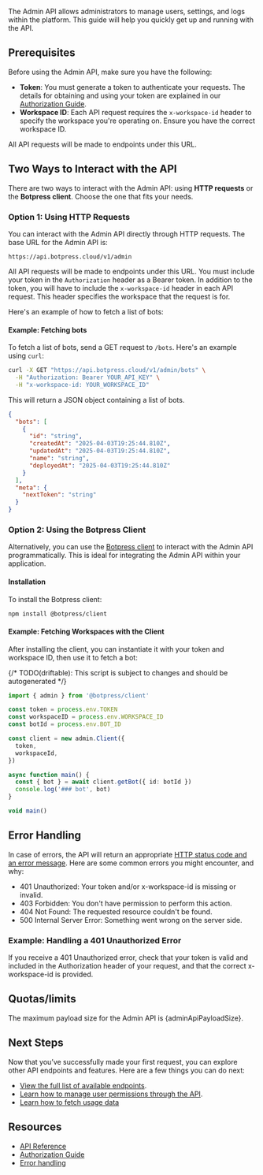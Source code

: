 
The Admin API allows administrators to manage users, settings, and logs within the platform. This guide will help you quickly get up and running with the API.

## Prerequisites

Before using the Admin API, make sure you have the following:

- **Token**: You must generate a token to authenticate your requests. The details for obtaining and using your token are explained in our [Authorization Guide](../authentication).
- **Workspace ID**: Each API request requires the `x-workspace-id` header to specify the workspace you're operating on. Ensure you have the correct workspace ID.

All API requests will be made to endpoints under this URL.

## Two Ways to Interact with the API

There are two ways to interact with the Admin API: using **HTTP requests** or the **Botpress client**. Choose the one that fits your needs.

### Option 1: Using HTTP Requests

You can interact with the Admin API directly through HTTP requests. The base URL for the Admin API is:

```http
https://api.botpress.cloud/v1/admin
```

All API requests will be made to endpoints under this URL. You must include your token in the `Authorization` header as a Bearer token. In addition to the token, you will have to include the `x-workspace-id` header in each API request. This header specifies the workspace that the request is for.

Here's an example of how to fetch a list of bots:

#### Example: Fetching bots

To fetch a list of bots, send a GET request to `/bots`. Here's an example using `curl`:

```bash
curl -X GET "https://api.botpress.cloud/v1/admin/bots" \
  -H "Authorization: Bearer YOUR_API_KEY" \
  -H "x-workspace-id: YOUR_WORKSPACE_ID"
```

This will return a JSON object containing a list of bots.

```json
{
  "bots": [
    {
      "id": "string",
      "createdAt": "2025-04-03T19:25:44.810Z",
      "updatedAt": "2025-04-03T19:25:44.810Z",
      "name": "string",
      "deployedAt": "2025-04-03T19:25:44.810Z"
    }
  ],
  "meta": {
    "nextToken": "string"
  }
}
```

### Option 2: Using the Botpress Client

Alternatively, you can use the [Botpress client](https://www.npmjs.com/package/@botpress/client) to interact with the Admin API programmatically. This is ideal for integrating the Admin API within your application.

#### Installation

To install the Botpress client:

```bash
npm install @botpress/client
```

#### Example: Fetching Workspaces with the Client

After installing the client, you can instantiate it with your token and workspace ID, then use it to fetch a bot:

{/* TODO(driftable): This script is subject to changes and should be autogenerated */}

```ts
import { admin } from '@botpress/client'

const token = process.env.TOKEN
const workspaceID = process.env.WORKSPACE_ID
const botId = process.env.BOT_ID

const client = new admin.Client({
  token,
  workspaceId,
})

async function main() {
  const { bot } = await client.getBot({ id: botId })
  console.log('### bot', bot)
}

void main()
```

## Error Handling

In case of errors, the API will return an appropriate [HTTP status code and an error message](../errors). Here are some common errors you might encounter, and why:

- 401 Unauthorized: Your token and/or x-workspace-id is missing or invalid.
- 403 Forbidden: You don't have permission to perform this action.
- 404 Not Found: The requested resource couldn't be found.
- 500 Internal Server Error: Something went wrong on the server side.

### Example: Handling a 401 Unauthorized Error

If you receive a 401 Unauthorized error, check that your token is valid and included in the Authorization header of your request, and that the correct x-workspace-id is provided.

## Quotas/limits

The maximum payload size for the Admin API is {adminApiPayloadSize}.

## Next Steps

Now that you’ve successfully made your first request, you can explore other API endpoints and features. Here are a few things you can do next:

- [View the full list of available endpoints](#).
- [Learn how to manage user permissions through the API](#).
- [Learn how to fetch usage data](#)

## Resources

- [API Reference](#)
- [Authorization Guide](../authentication)
- [Error handling](../errors)
